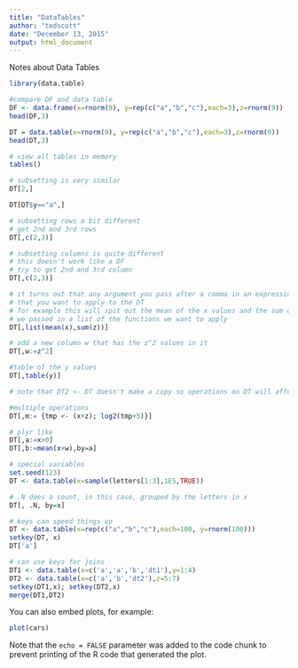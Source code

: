 ```yaml
---
title: "DataTables"
author: "tedscott"
date: "December 13, 2015"
output: html_document
---
```


Notes about Data Tables

```r
library(data.table)

#compare DF and data table
DF <- data.frame(x=rnorm(9), y=rep(c("a","b","c"),each=3),z=rnorm(9))
head(DF,3)

DT = data.table(x=rnorm(9), y=rep(c("a","b","c"),each=3),z=rnorm(9))
head(DT,3)

# view all tables in memory
tables()

# subsetting is very similar
DT[2,]

DT[DT$y=="a",]

# subsetting rows a bit different
# get 2nd and 3rd rows
DT[,c(2,3)]

# subsetting columns is quite different
# this doesn't work like a DF
# try to get 2nd and 3rd column
DT[,c(2,3)]

# it turns out that any argument you pass after a comma in an expression
# that you want to apply to the DT
# for example this will spit out the mean of the x values and the sum of the # z values
# we passed in a list of the functions we want to apply
DT[,list(mean(x),sum(z))]

# add a new column w that has the z^2 values in it
DT[,w:=z^2]

#table of the y values
DT[,table(y)]

# note that DT2 <- DT doesn't make a copy so operations on DT will affect DT2

#multiple operations
DT[,m:= {tmp <- (x+z); log2(tmp+5)}]

# plyr like
DT[,a:=x>0]
DT[,b:=mean(x+w),by=a]

# special variables
set.seed(123)
DT <- data.table(x=sample(letters[1:3],1E5,TRUE))

# .N does a count, in this case, grouped by the letters in x
DT[, .N, by=x]

# keys can speed things up
DT <- data.table(x=rep(c("a","b","c"),each=100, y=rnorm(100)))
setkey(DT, x)
DT['a']

# can use keys for joins
DT1 <- data.table(x=c('a','a','b','dt1'),y=1:4)
DT2 <- data.table(x=c('a','b','dt2'),z=5:7)
setkey(DT1,x); setkey(DT2,x)
merge(DT1,DT2)


```

You can also embed plots, for example:

```r
plot(cars)
```

Note that the `echo = FALSE` parameter was added to the code chunk to prevent printing of the R code that generated the plot.
